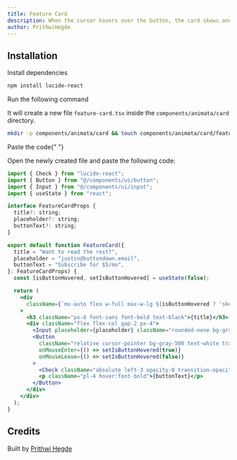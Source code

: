 ```yaml
---
title: Feature Card
description: When the cursor hovers over the button, the card skews and the check mark appears.
author: PrithwiHegde
---
```


<ComponentPreview name="card-feature-card--docs" />

## Installation

<Steps>
<Step>Install dependencies</Step>

```bash
npm install lucide-react
```

<Step>Run the following command</Step>

It will create a new file `feature-card.tsx` inside the `components/animata/card` directory.

```bash
mkdir -p components/animata/card && touch components/animata/card/feature-card.tsx
```

<Step>Paste the code</Step>{" "}

Open the newly created file and paste the following code:

```jsx file=<rootDir>/animata/card/feature-card.tsx
import { Check } from "lucide-react";
import { Button } from "@/components/ui/button";
import { Input } from "@/components/ui/input";
import { useState } from "react";

interface FeatureCardProps {
  title?: string;
  placeholder?: string;
  buttonText?: string;
}

export default function FeatureCard({
  title = "Want to read the rest?",
  placeholder = "justin@buttondown.email",
  buttonText = "Subscribe for $5/mo",
}: FeatureCardProps) {
  const [isButtonHovered, setIsButtonHovered] = useState(false);

  return (
    <div
      className={`mx-auto flex w-full max-w-lg ${isButtonHovered ? 'skew-x-0 skew-y-0' : '-skew-x-3 skew-y-2'} flex-col gap-2 rounded-lg bg-white py-6 transition-transform duration-300`}
    >
      <h3 className="px-8 font-sans font-bold text-black">{title}</h3>
      <div className="flex flex-col gap-2 px-4">
        <Input placeholder={placeholder} className="rounded-none bg-gray-100" />
        <Button
          className="relative cursor-pointer bg-gray-500 text-white transition-all duration-300 hover:bg-green-600"
          onMouseEnter={() => setIsButtonHovered(true)}
          onMouseLeave={() => setIsButtonHovered(false)}
        >
          <Check className="absolute left-3 opacity-0 transition-opacity duration-300 group-hover:opacity-100" />
          <p className="pl-4 hover:font-bold">{buttonText}</p>
        </Button>
      </div>
    </div>
  );
}
```

</Steps>

## Credits

Built by [Prithwi Hegde](https://github.com/Prithwi32)
